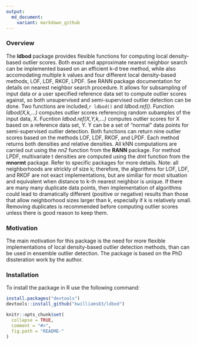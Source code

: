 ```yaml
---
output:
  md_document:
    variant: markdown_github
---
```



### Overview

The **ldbod** package provides flexible functions for computing local density-based outlier scores. Both exact and approximate nearest neighbor search can be implemented based on an efficient k-d tree method, while also accomodating multiple k values and four different local density-based methods, LOF, LDF, RKOF, LPDF.  See RANN package documentation for details on nearest neighbor search procedure.  It allows for subsampling of input data or a user specified reference data set to compute outlier scores against, so both unsupervised and semi-supervised outlier detection can be done.  Two functions are included,`r ldbod()` and *ldbod.ref()*.  Function *ldbod(X,k,...)* computes outlier scores referencing random subamples of the input data, X.  Fucntion *ldbod.ref(X,Y,k,...)* computes outlier scores for X based on a reference data set, Y.  Y can be a set of "normal" data points for semi-supervised outlier detection. Both functions can return nine outlier scores based on the methods LOF, LDF, RKOF, and LPDF.  Each method returns both densities and relative densities. All kNN computations are carried out using the *nn2* function from the **RANN** package. For method LPDF, multivariate t densities are computed using the *dmt* function from the **mnormt** package.  Refer to specific packages for more details.  Note: all neighborhoods are strickly of size k; therefore, the algorithms for LOF, LDF, and RKOF are not exact implementations, but are similiar for most situation and equivalent when distance to k-th nearest neighbor is unique.  If there are many many duplicate data points, then implementation of algorithms could lead to dramatically different (positive or negative) results than those that allow neighborhood sizes larger than k, especially if k is relatively small.  Removing duplicates is recommended before computing outlier scores unless there is good reason to keep them.
  

### Motivation
The main motivation for this package is the need for more flexible implementations of local density-based outlier detection methods, than can be used in ensemble outlier detection. The package is based on the PhD dissteration work by the author.




### Installation
To install the package in R use the following command: 
``` r
install.packages("devtools")
devtools::install_github("kwilliams83/ldbod")
```


<!-- README.md is generated from README.Rmd. Please edit that file -->

```r
knitr::opts_chunk$set(
  collapse = TRUE,
  comment = "#>",
  fig.path = "README-"
)
```
